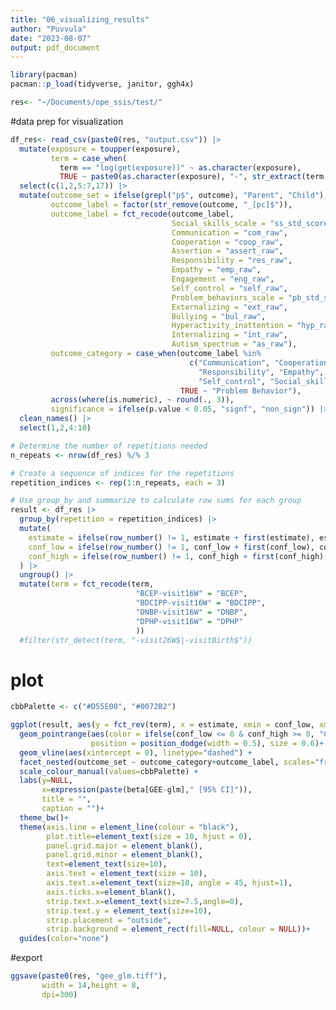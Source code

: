 ```yaml
---
title: "06_visualizing_results"
author: "Puvvula"
date: "2023-08-07"
output: pdf_document
---
```


```r
library(pacman)
pacman::p_load(tidyverse, janitor, ggh4x)

res<- "~/Documents/ope_ssis/test/"
```

#data prep for visualization
```r
df_res<- read_csv(paste0(res, "output.csv")) |>
  mutate(exposure = toupper(exposure),
         term = case_when(
           term == "log(get(exposure))" ~ as.character(exposure),
           TRUE ~ paste0(as.character(exposure), "-", str_extract(term, "(?<=:)[^:]+$")))) |>
  select(c(1,2,5:7,17)) |>
  mutate(outcome_set = ifelse(grepl("p$", outcome), "Parent", "Child"),
         outcome_label = factor(str_remove(outcome, "_[pc]$")),
         outcome_label = fct_recode(outcome_label,
                                    Social_skills_scale = "ss_std_score",
                                    Communication = "com_raw",
                                    Cooperation = "coop_raw",
                                    Assertion = "assert_raw",
                                    Responsibility = "res_raw",
                                    Empathy = "emp_raw",
                                    Engagement = "eng_raw",
                                    Self_control = "self_raw",
                                    Problem_behaviors_scale = "pb_std_score",
                                    Externalizing = "ext_raw",
                                    Bullying = "bul_raw",
                                    Hyperactivity_inattention = "hyp_raw",
                                    Internalizing = "int_raw",
                                    Autism_spectrum = "as_raw"),
         outcome_category = case_when(outcome_label %in% 
                                        c("Communication", "Cooperation", "Assertion", 
                                          "Responsibility", "Empathy", "Engagement", 
                                          "Self_control", "Social_skills_scale") ~ "Social Skills",
                                      TRUE ~ "Problem Behavior"),
         across(where(is.numeric), ~ round(., 3)),
         significance = ifelse(p.value < 0.05, "signf", "non_sign")) |>
  clean_names() |>
  select(1,2,4:10)
```

```r
# Determine the number of repetitions needed
n_repeats <- nrow(df_res) %/% 3

# Create a sequence of indices for the repetitions
repetition_indices <- rep(1:n_repeats, each = 3)

# Use group_by and summarize to calculate row sums for each group
result <- df_res |>
  group_by(repetition = repetition_indices) |>
  mutate(
    estimate = ifelse(row_number() != 1, estimate + first(estimate), estimate),
    conf_low = ifelse(row_number() != 1, conf_low + first(conf_low), conf_low),
    conf_high = ifelse(row_number() != 1, conf_high + first(conf_high), conf_high)
  ) |>
  ungroup() |>
  mutate(term = fct_recode(term,
                            "BCEP-visit16W" = "BCEP",
                            "BDCIPP-visit16W" = "BDCIPP",
                            "DNBP-visit16W" = "DNBP",
                            "DPHP-visit16W" = "DPHP"
                            ))
  #filter(str_detect(term, "-visit26W$|-visitBirth$"))
```


# plot
```r
cbbPalette <- c("#D55E00", "#0072B2")

ggplot(result, aes(y = fct_rev(term), x = estimate, xmin = conf_low, xmax = conf_high)) + 
  geom_pointrange(aes(color = ifelse(conf_low <= 0 & conf_high >= 0, "Contains 0", "Doesn't contain 0")), 
                  position = position_dodge(width = 0.5), size = 0.6)+
  geom_vline(aes(xintercept = 0), linetype="dashed") + 
  facet_nested(outcome_set ~ outcome_category+outcome_label, scales="free")+
  scale_colour_manual(values=cbbPalette) +
  labs(y=NULL,
       x=expression(paste(beta[GEE-glm]," [95% CI]")),
       title = "",
       caption = "")+
  theme_bw()+
  theme(axis.line = element_line(colour = "black"),
        plot.title=element_text(size = 10, hjust = 0),
        panel.grid.major = element_blank(),
        panel.grid.minor = element_blank(),
        text=element_text(size=10),
        axis.text = element_text(size = 10),
        axis.text.x=element_text(size=10, angle = 45, hjust=1),
        axis.ticks.x=element_blank(),
        strip.text.x=element_text(size=7.5,angle=0),
        strip.text.y = element_text(size=10),
        strip.placement = "outside",
        strip.background = element_rect(fill=NULL, colour = NULL))+
  guides(color="none")
```

#export
```r
ggsave(paste0(res, "gee_glm.tiff"), 
       width = 14,height = 8,
       dpi=300)
```


